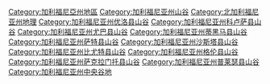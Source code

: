 [[Category:加利福尼亞州地區|Category:加利福尼亞州地區]]
[[Category:加利福尼亚州山谷|Category:加利福尼亚州山谷]]
[[Category:北加利福尼亚州地理|Category:北加利福尼亚州地理]]
[[Category:加利福尼亚州优洛县山谷|Category:加利福尼亚州优洛县山谷]]
[[Category:加利福尼亚州科卢萨县山谷|Category:加利福尼亚州科卢萨县山谷]]
[[Category:加利福尼亚州尤巴县山谷|Category:加利福尼亚州尤巴县山谷]]
[[Category:加利福尼亚州蒂黑马县山谷|Category:加利福尼亚州蒂黑马县山谷]]
[[Category:加利福尼亚州萨特县山谷|Category:加利福尼亚州萨特县山谷]]
[[Category:加利福尼亚州沙斯塔县山谷|Category:加利福尼亚州沙斯塔县山谷]]
[[Category:加利福尼亚州比尤特县山谷|Category:加利福尼亚州比尤特县山谷]]
[[Category:加利福尼亚州格伦县山谷|Category:加利福尼亚州格伦县山谷]]
[[Category:加利福尼亚州萨克拉门托县山谷|Category:加利福尼亚州萨克拉门托县山谷]]
[[Category:加利福尼亚州普莱瑟县山谷|Category:加利福尼亚州普莱瑟县山谷]]
[[Category:加利福尼亚州中央谷地|Category:加利福尼亚州中央谷地]]